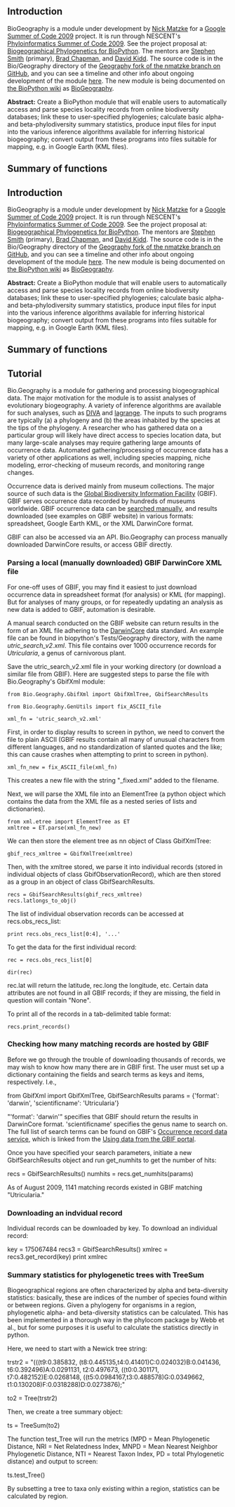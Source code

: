 ==Introduction==

BioGeography is a module under development by [[User:Matzke|Nick Matzke]] for a [http://socghop.appspot.com/program/home/google/gsoc2009 Google Summer of Code 2009] project.  It is run through NESCENT's [https://www.nescent.org/wg_phyloinformatics/Phyloinformatics_Summer_of_Code_2009 Phyloinformatics Summer of Code 2009]. See the project proposal at: [http://socghop.appspot.com/student_project/show/google/gsoc2009/nescent/t124022798250 Biogeographical Phylogenetics for BioPython]. The mentors are [http://blackrim.org/ Stephen Smith] (primary), [http://bcbio.wordpress.com/ Brad Chapman], and [http://evoviz.nescent.org/ David Kidd].  The source code is in the Bio/Geography directory of the [http://github.com/nmatzke/biopython/tree/Geography Geography fork of the nmatzke branch on  GitHub], and you can see a timeline and other info about ongoing development of the module [http://biopython.org/wiki/BioGeography here]. The new module is being documented on [http://www.biopython.org/wiki/Main_Page the BioPython wiki] as [http://biopython.org/wiki/BioGeography BioGeography].

'''Abstract:''' Create a BioPython module that will enable users to automatically access and parse species locality records from online biodiversity databases; link these to user-specified phylogenies; calculate basic alpha- and beta-phylodiversity summary statistics, produce input files for input into the various inference algorithms available for inferring historical biogeography; convert output from these programs into files suitable for mapping, e.g. in Google Earth (KML files).

==Summary of functions==

==Introduction==

BioGeography is a module under development by [[User:Matzke|Nick Matzke]] for a [http://socghop.appspot.com/program/home/google/gsoc2009 Google Summer of Code 2009] project.  It is run through NESCENT's [https://www.nescent.org/wg_phyloinformatics/Phyloinformatics_Summer_of_Code_2009 Phyloinformatics Summer of Code 2009]. See the project proposal at: [http://socghop.appspot.com/student_project/show/google/gsoc2009/nescent/t124022798250 Biogeographical Phylogenetics for BioPython]. The mentors are [http://blackrim.org/ Stephen Smith] (primary), [http://bcbio.wordpress.com/ Brad Chapman], and [http://evoviz.nescent.org/ David Kidd].  The source code is in the Bio/Geography directory of the [http://github.com/nmatzke/biopython/tree/Geography Geography fork of the nmatzke branch on  GitHub], and you can see a timeline and other info about ongoing development of the module [http://biopython.org/wiki/BioGeography here]. The new module is being documented on [http://www.biopython.org/wiki/Main_Page the BioPython wiki] as [http://biopython.org/wiki/BioGeography BioGeography].

'''Abstract:''' Create a BioPython module that will enable users to automatically access and parse species locality records from online biodiversity databases; link these to user-specified phylogenies; calculate basic alpha- and beta-phylodiversity summary statistics, produce input files for input into the various inference algorithms available for inferring historical biogeography; convert output from these programs into files suitable for mapping, e.g. in Google Earth (KML files).

==Summary of functions==

==Tutorial==

Bio.Geography is a module for gathering and processing biogeographical data.  The major motivation for the module is to assist analyses of evolutionary biogeography.  A variety of inference algorithms are available for such analyses, such as [http://www.ebc.uu.se/systzoo/research/diva/manual/dmanual.html DIVA] and [http://code.google.com/p/lagrange/ lagrange].  The inputs to such programs are typically (a) a phylogeny and (b) the areas inhabited by the species at the tips of the phylogeny.  A researcher who has gathered data on a particular group will likely have direct access to species location data, but many large-scale analyses may require gathering large amounts of occurrence data.  Automated gathering/processing of occurrence data has a variety of other applications as well, including species mapping, niche modeling, error-checking of museum records, and monitoring range changes.

Occurrence data is derived mainly from museum collections.  The major source of such data is the [http://www.gbif.org/ Global Biodiversity Information Facility] (GBIF).  GBIF serves occurrence data recorded by hundreds of museums worldwide.  GBIF occurrence data can be [http://data.gbif.org/occurrences/ searched manually], and results downloaded (see examples on GBIF website) in various formats: spreadsheet, Google Earth KML, or the XML DarwinCore format.  

GBIF can also be accessed via an API. Bio.Geography can process manually downloaded DarwinCore results, or access GBIF directly.

===Parsing a local (manually downloaded) GBIF DarwinCore XML file===

For one-off uses of GBIF, you may find it easiest to just download occurrence data in spreadsheet format (for analysis) or KML (for mapping).  But for analyses of many groups, or for repeatedly updating an analysis as new data is added to GBIF, automation is desirable.

A manual search conducted on the GBIF website can return results in the form of an XML file adhering to the [http://en.wikipedia.org/wiki/Darwin_Core DarwinCore] data standard.  An example file can be found in biopython's Tests/Geography directory, with the name ''utric_search_v2.xml''.  This file contains over 1000 occurrence records for ''Utricularia'', a genus of carnivorous plant.

Save the utric_search_v2.xml file in your working directory (or download a similar file from GBIF).  Here are suggested steps to parse the file with Bio.Geography's GbifXml module:

<pre>
from Bio.Geography.GbifXml import GbifXmlTree, GbifSearchResults

from Bio.Geography.GenUtils import fix_ASCII_file

xml_fn = 'utric_search_v2.xml'
</pre>

First, in order to display results to screen in python, we need to convert the file to plain ASCII (GBIF results contain all many of unusual characters from different languages, and no standardization of slanted quotes and the like; this can cause crashes when attempting to print to screen in python).  


<pre>
xml_fn_new = fix_ASCII_file(xml_fn)
</pre>

This creates a new file with the string "_fixed.xml" added to the filename.

Next, we will parse the XML file into an ElementTree (a python object which contains the data from the XML file as a nested series of lists and dictionaries).


<pre>
from xml.etree import ElementTree as ET
xmltree = ET.parse(xml_fn_new)
</pre>

We can then store the element tree as nn object of Class GbifXmlTree:

<pre>gbif_recs_xmltree = GbifXmlTree(xmltree)
</pre>

Then, with the xmltree stored, we parse it into individual records (stored in individual objects of class GbifObservationRecord), which are then stored as a group in an object of class GbifSearchResults.


<pre>recs = GbifSearchResults(gbif_recs_xmltree)
recs.latlongs_to_obj()
</pre>

The list of individual observation records can be accessed at recs.obs_recs_list:


<pre>print recs.obs_recs_list[0:4], '...'
</pre>

To get the data for the first individual record:


<pre>rec = recs.obs_recs_list[0]

dir(rec)
</pre>

rec.lat will return the latitude, rec.long the longitude, etc.  Certain data attributes are not found in all GBIF records; if they are missing, the field in question will contain "None". 

To print all of the records in a tab-delimited table format:

<pre>
recs.print_records()
</pre>

===Checking how many matching records are hosted by GBIF===

Before we go through the trouble of downloading thousands of records, we may wish to know how many there are in GBIF first.  The user must set up a dictionary containing the fields and search terms as keys and items, respectively.  I.e.,

from GbifXml import GbifXmlTree, GbifSearchResults
params = {'format': 'darwin', 'scientificname': 'Utricularia'}

"'format': 'darwin'" specifies that GBIF should return the results in DarwinCore format. 'scientificname' specifies the genus name to search on.  The full list of search terms can be found on GBIF's [http://data.gbif.org/tutorial/services Occurrence record data service], which is linked from the [http://data.gbif.org/tutorial/services Using data from the GBIF portal].

Once you have specified your search parameters, initiate a new GbifSearchResults object and run get_numhits to get the number of hits:

recs = GbifSearchResults()
numhits = recs.get_numhits(params)

As of August 2009, 1141 matching records existed in GBIF matching "Utricularia."



===Downloading an indvidual record===

Individual records can be downloaded by key.  To download an individual record:

key = 175067484
recs3 = GbifSearchResults()
xmlrec = recs3.get_record(key)
print xmlrec



===Summary statistics for phylogenetic trees with TreeSum===

Biogeographical regions are often characterized by alpha and beta-diversity statistics: basically, these are indices of the number of species found within or between regions.  Given a phylogeny for organisms in a region, phylogenetic alpha- and beta-diversity statistics can be calculated.  This has been implemented in a thorough way in the phylocom package by Webb et al., but for some purposes it is useful to calculate the statistics directly in python.

Here, we need to start with a Newick tree string:

trstr2 = "(((t9:0.385832, (t8:0.445135,t4:0.41401)C:0.024032)B:0.041436, t6:0.392496)A:0.0291131, t2:0.497673, ((t0:0.301171, t7:0.482152)E:0.0268148, ((t5:0.0984167,t3:0.488578)G:0.0349662, t1:0.130208)F:0.0318288)D:0.0273876);"

to2 = Tree(trstr2) 


Then, we create a tree summary object:

ts = TreeSum(to2)


The function test_Tree will run the metrics (MPD = Mean Phylogenetic Distance, NRI = Net Relatedness Index, MNPD = Mean Nearest Neighbor Phylogenetic Distance, NTI = Nearest Taxon Index, PD = total Phylogenetic distance) and output to screen:

ts.test_Tree()


By subsetting a tree to taxa only existing within a region, statistics can be calculated by region.